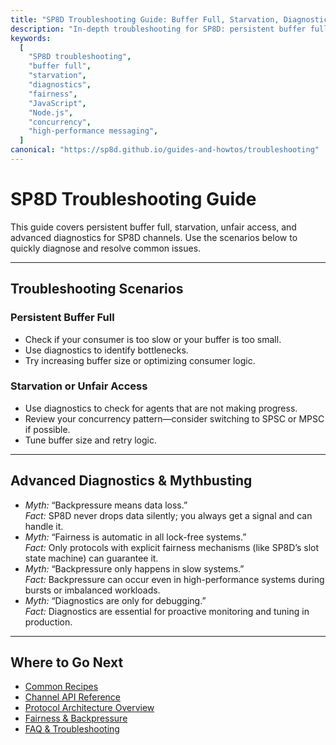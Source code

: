 ```yaml
---
title: "SP8D Troubleshooting Guide: Buffer Full, Starvation, Diagnostics"
description: "In-depth troubleshooting for SP8D: persistent buffer full, starvation, unfair access, and advanced diagnostics. Step-by-step solutions for JavaScript & Node.js."
keywords:
  [
    "SP8D troubleshooting",
    "buffer full",
    "starvation",
    "diagnostics",
    "fairness",
    "JavaScript",
    "Node.js",
    "concurrency",
    "high-performance messaging",
  ]
canonical: "https://sp8d.github.io/guides-and-howtos/troubleshooting"
---
```



# SP8D Troubleshooting Guide

<Callout type="info" title="How to Use This Guide">
  This guide covers persistent buffer full, starvation, unfair access, and
  advanced diagnostics for SP8D channels. Use the scenarios below to quickly
  diagnose and resolve common issues.
</Callout>

---

## Troubleshooting Scenarios

### Persistent Buffer Full

- Check if your consumer is too slow or your buffer is too small.
- Use diagnostics to identify bottlenecks.
- Try increasing buffer size or optimizing consumer logic.

### Starvation or Unfair Access

- Use diagnostics to check for agents that are not making progress.
- Review your concurrency pattern—consider switching to SPSC or MPSC if possible.
- Tune buffer size and retry logic.

---

## Advanced Diagnostics & Mythbusting

- _Myth:_ “Backpressure means data loss.”  
  _Fact:_ SP8D never drops data silently; you always get a signal and can handle it.
- _Myth:_ “Fairness is automatic in all lock-free systems.”  
  _Fact:_ Only protocols with explicit fairness mechanisms (like SP8D’s slot state machine) can guarantee it.
- _Myth:_ “Backpressure only happens in slow systems.”  
  _Fact:_ Backpressure can occur even in high-performance systems during bursts or imbalanced workloads.
- _Myth:_ “Diagnostics are only for debugging.”  
  _Fact:_ Diagnostics are essential for proactive monitoring and tuning in production.

---

## Where to Go Next

- [Common Recipes](/quickstart/common-recipes)
- [Channel API Reference](/api-reference/channel-api)
- [Protocol Architecture Overview](/protocol-internals/architecture-overview)
- [Fairness & Backpressure](/principles/fairness-backpressure)
- [FAQ & Troubleshooting](/guides-and-howtos/faqs)
